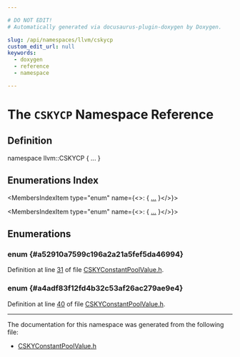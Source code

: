 ```yaml
---

# DO NOT EDIT!
# Automatically generated via docusaurus-plugin-doxygen by Doxygen.

slug: /api/namespaces/llvm/cskycp
custom_edit_url: null
keywords:
  - doxygen
  - reference
  - namespace

---
```





# The `CSKYCP` Namespace Reference

<DoxygenPage pluginConfig={pluginConfig}>



## Definition

<CodeBlock>namespace llvm::CSKYCP &#123; ... &#125;</CodeBlock>

## Enumerations Index

<MembersIndex>

<MembersIndexItem
  type="enum"
  name={<>:  &#123; <a href="#a52910a7599c196a2a21a5fef5da46994">...</a> &#125;</>}>
</MembersIndexItem>

<MembersIndexItem
  type="enum"
  name={<>:  &#123; <a href="#a4adf83f12fd4b32c53af26ac279ae9e4">...</a> &#125;</>}>
</MembersIndexItem>

</MembersIndex>


<SectionDefinition>

## Enumerations

### enum  {#a52910a7599c196a2a21a5fef5da46994}

<MemberDefinition
  prototype="enum llvm::CSKYCP::CSKYCPKind ">

<EnumerationList title="Enumeration values">

<Link id="a52910a7599c196a2a21a5fef5da46994a04789ab67a1cddbbb789b02153814d85" />
<EnumerationListItem name="CPValue">

</EnumerationListItem>

<Link id="a52910a7599c196a2a21a5fef5da46994aec7b7a9c0ff58f51f3a82373053536ee" />
<EnumerationListItem name="CPExtSymbol">

</EnumerationListItem>

<Link id="a52910a7599c196a2a21a5fef5da46994ab917d70fc1937db9603905f1ec1bb6ac" />
<EnumerationListItem name="CPBlockAddress">

</EnumerationListItem>

<Link id="a52910a7599c196a2a21a5fef5da46994add82e3573eab3f64229820416db40224" />
<EnumerationListItem name="CPMachineBasicBlock">

</EnumerationListItem>

<Link id="a52910a7599c196a2a21a5fef5da46994a0994bb09ea1f60a124c61bdcb2f2e7c7" />
<EnumerationListItem name="CPJT">

</EnumerationListItem>

<Link id="a52910a7599c196a2a21a5fef5da46994a80797351072fb5a6a5a57cd61a65d923" />
<EnumerationListItem name="CPConstPool">

</EnumerationListItem>

</EnumerationList>

Definition at line <a href="/docs/api/files/lib/lib/target/lib/target/csky/cskyconstantpoolvalue-h/#l00031">31</a> of file <a href="/docs/api/files/lib/lib/target/lib/target/csky/cskyconstantpoolvalue-h">CSKYConstantPoolValue.h</a>.
</MemberDefinition>

### enum  {#a4adf83f12fd4b32c53af26ac279ae9e4}

<MemberDefinition
  prototype="enum llvm::CSKYCP::CSKYCPModifier ">

<EnumerationList title="Enumeration values">

<Link id="a4adf83f12fd4b32c53af26ac279ae9e4ab42535f4f838187946d69d1113f7cd32" />
<EnumerationListItem name="NO_MOD">

</EnumerationListItem>

<Link id="a4adf83f12fd4b32c53af26ac279ae9e4a11f72aa51db1915ad266a52e760f28af" />
<EnumerationListItem name="ADDR">

</EnumerationListItem>

<Link id="a4adf83f12fd4b32c53af26ac279ae9e4ae82a4118bf542c05ab38488e5b578ae1" />
<EnumerationListItem name="GOT">

</EnumerationListItem>

<Link id="a4adf83f12fd4b32c53af26ac279ae9e4a972b1bf03372caa6601f0a1b4903ae76" />
<EnumerationListItem name="GOTOFF">

</EnumerationListItem>

<Link id="a4adf83f12fd4b32c53af26ac279ae9e4a4534acdb80b394f5943dcc36c9704c9b" />
<EnumerationListItem name="PLT">

</EnumerationListItem>

<Link id="a4adf83f12fd4b32c53af26ac279ae9e4ae32b3dc690462147ec73186713977244" />
<EnumerationListItem name="TLSLE">

</EnumerationListItem>

<Link id="a4adf83f12fd4b32c53af26ac279ae9e4a200b54fa8d3a6ca97d345190f01a4087" />
<EnumerationListItem name="TLSIE">

</EnumerationListItem>

<Link id="a4adf83f12fd4b32c53af26ac279ae9e4a5c32b033a20299c57276476c5b7c73b9" />
<EnumerationListItem name="TLSGD">

</EnumerationListItem>

</EnumerationList>

Definition at line <a href="/docs/api/files/lib/lib/target/lib/target/csky/cskyconstantpoolvalue-h/#l00040">40</a> of file <a href="/docs/api/files/lib/lib/target/lib/target/csky/cskyconstantpoolvalue-h">CSKYConstantPoolValue.h</a>.
</MemberDefinition>

</SectionDefinition>

<hr/>

The documentation for this namespace was generated from the following file:

<ul>
<li><a href="/docs/api/files/lib/lib/target/lib/target/csky/cskyconstantpoolvalue-h">CSKYConstantPoolValue.h</a></li>
</ul>

</DoxygenPage>
